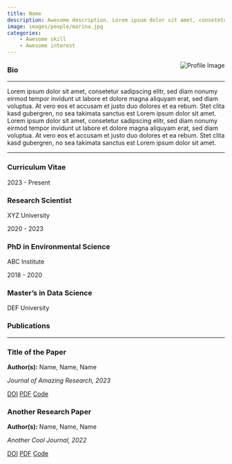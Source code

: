 ```yaml
---
title: Name
description: Awesome description. Lorem ipsum dolor sit amet, consetetur sadipscing elitr, sed diam nonumy eirmod tempor invidunt ut labore et dolore magna aliquyam erat, sed diam voluptua. At vero eos et accusam et justo duo dolores et ea rebum. Stet clita kasd gubergren, no sea takimata sanctus est Lorem ipsum dolor sit amet.
image: images/people/marina.jpg
categories:
    - Awesome skill
    - Awesome interest
---
```



<div style="float: right">
<img src="/images/people/marina.jpg" alt="Profile Image" class="profile-image">
<div class="social-icons">
<a href="https://linkedin.com" target="_blank"><i class="fa-solid fa-envelope"></i></a>
<a href="https://github.com" target="_blank"><i class="fa-brands fa-github"></i></a>
</div>
</div>

### Bio 

---

Lorem ipsum dolor sit amet, consetetur sadipscing elitr, sed diam nonumy eirmod tempor invidunt ut labore et dolore magna aliquyam erat, sed diam voluptua. At vero eos et accusam et justo duo dolores et ea rebum. Stet clita kasd gubergren, no sea takimata sanctus est Lorem ipsum dolor sit amet. Lorem ipsum dolor sit amet, consetetur sadipscing elitr, sed diam nonumy eirmod tempor invidunt ut labore et dolore magna aliquyam erat, sed diam voluptua. At vero eos et accusam et justo duo dolores et ea rebum. Stet clita kasd gubergren, no sea takimata sanctus est Lorem ipsum dolor sit amet.

---

### Curriculum Vitae

<div class="timeline">
<div class="timeline-item">
<div class="timeline-date">2023 - Present</div>
<div class="timeline-content">
<h3>Research Scientist</h3>
<p>XYZ University</p>
</div>
</div>

<div class="timeline-item">
<div class="timeline-date">2020 - 2023</div>
<div class="timeline-content">
<h3>PhD in Environmental Science</h3>
<p>ABC Institute</p>
</div>
</div>

<div class="timeline-item">
<div class="timeline-date">2018 - 2020</div>
<div class="timeline-content">
<h3>Master’s in Data Science</h3>
<p>DEF University</p>
</div>
</div>
</div>


### Publications

---


<div class="publications-grid">

<div class="publication-card">
<h3>Title of the Paper</h3>
<p><b>Author(s):</b> Name, Name, Name</p>
<p><i>Journal of Amazing Research, 2023</i></p>
<div class="pub-links">
<a href="https://doi.org/XXXX" target="_blank"><i class="fa-solid fa-link"></i> DOI</a>
<a href="https://arxiv.org/XXXX" target="_blank"><i class="fa-solid fa-file-pdf"></i> PDF</a>
<a href="https://github.com/XXXX" target="_blank"><i class="fa-brands fa-github"></i> Code</a>
</div>
</div>

<div class="publication-card">
<h3>Another Research Paper</h3>
<p><b>Author(s):</b> Name, Name, Name</p>
<p><i>Another Cool Journal, 2022</i></p>
<div class="pub-links">
<a href="https://doi.org/XXXX" target="_blank"><i class="fa-solid fa-link"></i> DOI</a>
<a href="https://arxiv.org/XXXX" target="_blank"><i class="fa-solid fa-file-pdf"></i> PDF</a>
<a href="https://github.com/XXXX" target="_blank"><i class="fa-brands fa-github"></i> Code</a>
</div>
</div>

</div>
